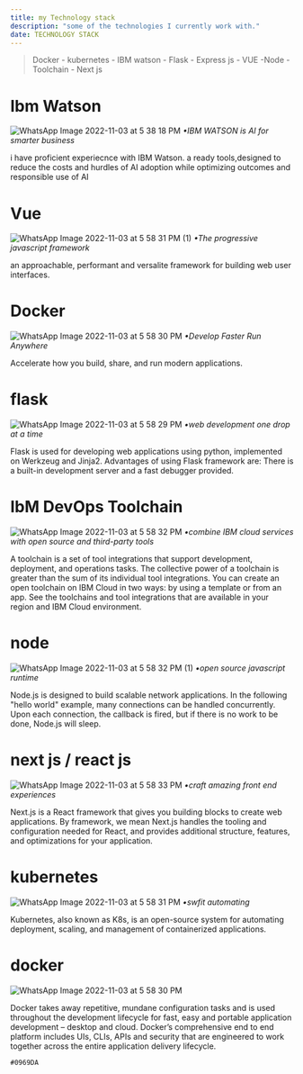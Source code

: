 ```yaml
---
title: my Technology stack
description: "some of the technologies I currently work with."
date: TECHNOLOGY STACK
---
```


> Docker - kubernetes - IBM watson - Flask -  Express js - VUE -Node - Toolchain - Next js
  
 
# Ibm Watson
![WhatsApp Image 2022-11-03 at 5 38 18 PM](https://user-images.githubusercontent.com/102603571/199690271-ec7b0d11-bc3e-4d2b-b22d-66e2a07dcf06.jpeg)
_•IBM WATSON is AI for smarter business_

i have proficient experiecnce with IBM Watson. a ready tools,designed to reduce the costs and hurdles of AI adoption while optimizing outcomes and responsible use of AI

# Vue 
![WhatsApp Image 2022-11-03 at 5 58 31 PM (1)](https://user-images.githubusercontent.com/102603571/199693101-59cfbb19-63db-499d-aad8-298ebc7cfcc7.jpeg)
_•The progressive javascript framework_

an approachable, performant and versalite framework for building web user interfaces.
# Docker
![WhatsApp Image 2022-11-03 at 5 58 30 PM](https://user-images.githubusercontent.com/102603571/199693717-6aeaa83c-e49e-48cb-b52b-bfd882d78fca.jpeg)
_•Develop Faster Run Anywhere_

Accelerate how you build, share, and run modern applications.

# flask
![WhatsApp Image 2022-11-03 at 5 58 29 PM](https://user-images.githubusercontent.com/102603571/199694237-df49d9c0-32ef-47d4-90a8-2fda72fec826.jpeg)
_•web development one drop at a time_

Flask is used for developing web applications using python, implemented on Werkzeug and Jinja2. Advantages of using Flask framework are: There is a built-in development server and a fast debugger provided.

# IbM DevOps Toolchain
![WhatsApp Image 2022-11-03 at 5 58 32 PM](https://user-images.githubusercontent.com/102603571/199694960-fe475ebb-30c1-475b-b591-6b2b85570beb.jpeg)
_•combine IBM cloud services with open source and third-party tools_ 

A toolchain is a set of tool integrations that support development, deployment, and operations tasks. The collective power of a toolchain is greater than the sum of its individual tool integrations.
You can create an open toolchain on IBM Cloud in two ways: by using a template or from an app. See the toolchains and tool integrations that are available in your region and IBM Cloud environment.

# node
![WhatsApp Image 2022-11-03 at 5 58 32 PM (1)](https://user-images.githubusercontent.com/102603571/199695447-a3abbf65-bc23-4b38-87d4-29740c6c84fa.jpeg)
_•open source javascript runtime_

Node.js is designed to build scalable network applications. In the following "hello world" example, many connections can be handled concurrently. Upon each connection, the callback is fired, but if there is no work to be done, Node.js will sleep.

# next js / react js
![WhatsApp Image 2022-11-03 at 5 58 33 PM](https://user-images.githubusercontent.com/102603571/199695985-32f5fd82-7379-4c18-94c8-43bd6b78a817.jpeg)
_•craft amazing front end experiences_

Next.js is a React framework that gives you building blocks to create web applications. By framework, we mean Next.js handles the tooling and configuration needed for React, and provides additional structure, features, and optimizations for your application.

# kubernetes
![WhatsApp Image 2022-11-03 at 5 58 31 PM](https://user-images.githubusercontent.com/102603571/199696421-4e09b318-6071-4296-9898-a3baa8c90dbe.jpeg)
_•swfit automating_

Kubernetes, also known as K8s, is an open-source system for automating deployment, scaling, and management of containerized applications.

# docker
![WhatsApp Image 2022-11-03 at 5 58 30 PM](https://user-images.githubusercontent.com/102603571/199696728-f197be34-7ce5-413c-999d-bc983a7a60bf.jpeg)

Docker takes away repetitive, mundane configuration tasks and is used throughout the development lifecycle for fast, easy and portable application development – desktop and cloud. Docker’s comprehensive end to end platform includes UIs, CLIs, APIs and security that are engineered to work together across the entire application delivery lifecycle.

`#0969DA`
